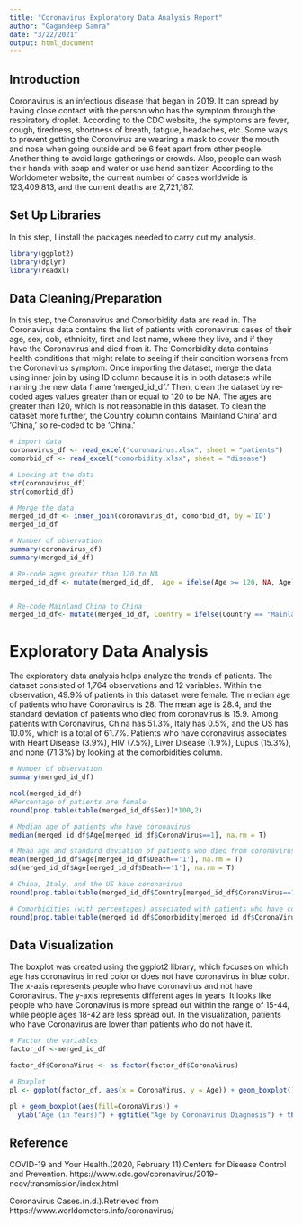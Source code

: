 ```yaml
---
title: "Coronavirus Exploratory Data Analysis Report"
author: "Gagandeep Samra"
date: "3/22/2021"
output: html_document
---
```


## Introduction 
Coronavirus is an infectious disease that began in 2019. It can spread by having close contact with the person who has the symptom through the respiratory droplet. According to the CDC website, the symptoms are fever, cough, tiredness, shortness of breath, fatigue, headaches, etc. Some ways to prevent getting the Coronvirus are wearing a mask to cover the mouth and nose when going outside and be 6 feet apart from other people. Another thing to avoid large gatherings or crowds. Also, people can wash their hands with soap and water or use hand sanitizer. According to the Worldometer website, the current number of cases worldwide is 123,409,813, and the current deaths are 2,721,187. 
 
## Set Up Libraries
In this step, I install the packages needed to carry out my analysis.

```r
library(ggplot2)
library(dplyr)
library(readxl)
```

## Data Cleaning/Preparation
In this step, the Coronavirus and Comorbidity data are read in. The Coronavirus data contains the list of patients with coronavirus cases of their age, sex, dob, ethnicity, first and last name, where they live, and if they have the Coronavirus and died from it. The Comorbidity data contains health conditions that might relate to seeing if their condition worsens from the Coronavirus symptom. Once importing the dataset, merge the data using inner join by using ID column because it is in both datasets while naming the new data frame 'merged_id_df.' Then, clean the dataset by re-coded ages values greater than or equal to 120 to be NA. The ages are greater than 120, which is not reasonable in this dataset. To clean the dataset more further, the Country column contains 'Mainland China' and 'China,' so re-coded to be 'China.'
```r
# import data
coronavirus_df <- read_excel("coronavirus.xlsx", sheet = "patients")
comorbid_df <- read_excel("comorbidity.xlsx", sheet = "disease")

# Looking at the data
str(coronavirus_df)
str(comorbid_df)

# Merge the data
merged_id_df <- inner_join(coronavirus_df, comorbid_df, by ='ID')
merged_id_df

# Number of observation
summary(coronavirus_df)
summary(merged_id_df)

# Re-code ages greater than 120 to NA
merged_id_df <- mutate(merged_id_df,  Age = ifelse(Age >= 120, NA, Age))


# Re-code Mainland China to China
merged_id_df<- mutate(merged_id_df, Country = ifelse(Country == "Mainland China", "China", Country))

```

# Exploratory Data Analysis
The exploratory data analysis helps analyze the trends of patients. The dataset consisted of 1,764 observations and 12 variables. Within the observation, 49.9% of patients in this dataset were female. The median age of patients who have Coronavirus is 28. The mean age is 28.4, and the standard deviation of patients who died from coronavirus is 15.9. Among patients with Coronavirus, China has 51.3%, Italy has 0.5%, and the US has 10.0%, which is a total of 61.7%. Patients who have coronavirus associates with Heart Disease (3.9%), HIV (7.5%), Liver Disease (1.9%), Lupus (15.3%), and none (71.3%) by looking at the comorbidities column.
```r
# Number of observation
summary(merged_id_df)

ncol(merged_id_df)
#Percentage of patients are female
round(prop.table(table(merged_id_df$Sex))*100,2)

# Median age of patients who have coronavirus
median(merged_id_df$Age[merged_id_df$CoronaVirus==1], na.rm = T) 

# Mean age and standard deviation of patients who died from coronavirus
mean(merged_id_df$Age[merged_id_df$Death=='1'], na.rm = T)
sd(merged_id_df$Age[merged_id_df$Death=='1'], na.rm = T)

# China, Italy, and the US have coronavirus
round(prop.table(table(merged_id_df$Country[merged_id_df$CoronaVirus==1]))*100,2)

# Comorbidities (with percentages) associated with patients who have coronavirus
round(prop.table(table(merged_id_df$Comorbidity[merged_id_df$CoronaVirus==1]))*100,2)


```

## Data Visualization 
The boxplot was created using the ggplot2 library, which focuses on which age has coronavirus in red color or does not have coronavirus in blue color. The x-axis represents people who have coronavirus and not have Coronavirus. The y-axis represents different ages in years. It looks like people who have Coronavirus is more spread out within the range of 15-44, while people ages 18-42 are less spread out. In the visualization, patients who have Coronavirus are lower than patients who do not have it.
```r
# Factor the variables
factor_df <-merged_id_df

factor_df$CoronaVirus <- as.factor(factor_df$CoronaVirus)

# Boxplot
pl <- ggplot(factor_df, aes(x = CoronaVirus, y = Age)) + geom_boxplot() 

pl + geom_boxplot(aes(fill=CoronaVirus)) + 
  ylab("Age (in Years)") + ggtitle("Age by Coronavirus Diagnosis") + theme(plot.title = element_text(hjust = 0.5))
```

## Reference 
COVID-19 and Your Health.(2020, February 11).Centers for Disease Control and Prevention. https://www.cdc.gov/coronavirus/2019-ncov/transmission/index.html

Coronavirus Cases.(n.d.).Retrieved from https://www.worldometers.info/coronavirus/

